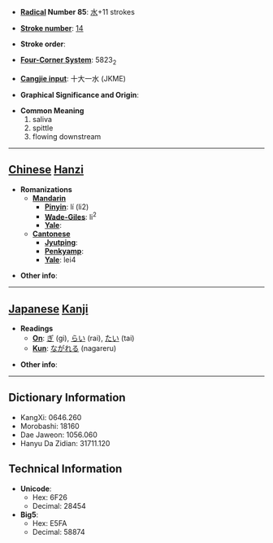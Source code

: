 * '''[[Wiktionary:Chinese radical index| Radical]] Number 85''': [[Wiktionary:Chinese radical index 水|水]]+11 strokes

* '''[[Wiktionary:Chinese total strokes index|Stroke number]]''': [[Wiktionary:Chinese total strokes index 14|14]]

* '''Stroke order''': 

* '''[[Wiktionary:Chinese four corner index|Four-Corner System]]''': 5823<sub>2</sub>

* '''[[Wiktionary:Chinese Cangjie index|Cangjie input]]''': 十大一水 (JKME)

* '''Graphical Significance and Origin''': 

* '''Common Meaning'''
*#saliva
*# spittle
*# flowing downstream


----

== [[Chinese]] [[Hanzi]] ==

* '''Romanizations'''
** '''[[Mandarin]]'''
*** '''[[Pinyin]]''': lí (li2)
*** '''[[Wade-Giles]]''': li<sup>2</sup>
*** '''[[Yale]]''': 
** '''[[Cantonese]]'''
*** '''[[Jyutping]]''':
*** '''[[Penkyamp]]''': 
*** '''[[Yale]]''': lei4

* '''Other info''': 

----

== [[Japanese]] [[Kanji]] ==

* '''Readings'''
** '''[[On]]''': [[ぎ]] (gi), [[らい]] (rai), [[たい]] (tai)
** '''[[Kun]]''': [[ながれる]] (nagareru)

* '''Other info''':  

----

== Dictionary Information ==

* KangXi: 0646.260
* Morobashi: 18160
* Dae Jaweon: 1056.060
* Hanyu Da Zidian: 31711.120

== Technical Information ==

* '''Unicode''':
** Hex: 6F26
** Decimal: 28454
* '''Big5''':
** Hex: E5FA
** Decimal: 58874